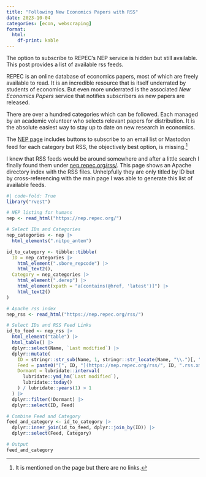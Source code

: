 ```yaml
---
title: "Following New Economics Papers with RSS"
date: 2023-10-04
categories: [econ, webscraping]
format:
  html:
    df-print: kable
---
```


The option to subscribe to REPEC's NEP service is hidden but still available. This post provides a list of available rss feeds.

REPEC is an online database of economics papers, most of which are freely available to read. It is an incredible resource that is itself underrated by students of economics. But even more underrated is the associated *New Economics Papers* service that notifies subscribers as new papers are released.

There are over a hundred categories which can be followed. Each managed by an academic volunteer who selects relevant papers for distribution. It is the absolute easiest way to stay up to date on new research in economics.

The [NEP page](https://nep.repec.org) includes buttons to subscribe to an email list or Mastodon feed for each category but RSS, the objectively best option, is missing.^[It is mentioned on the page but there are no links.]

I knew that RSS feeds would be around somewhere and after a little search I finally found them under [nep.repec.org/rss/](https://nep.repec.org/rss/). This page shows an Apache directory index with the RSS files. Unhelpfully they are only titled by ID but by cross-referencing with the main page I was able to generate this list of available feeds. 

```r
#| code-fold: True
library("rvest")

# NEP listing for humans
nep <- read_html("https://nep.repec.org/")

# Select IDs and Categories
nep_categories <- nep |>
  html_elements(".nitpo_antem")

id_to_category <- tibble::tibble(
  ID = nep_categories |>
    html_element(".sbore_repcode") |>
    html_text2(),
  Category = nep_categories |>
    html_element(".derep") |>
    html_element(xpath = "a[contains(@href, 'latest')]") |>
    html_text2()
)

# Apache rss index
nep_rss <- read_html("https://nep.repec.org/rss/")

# Select IDs and RSS Feed Links
id_to_feed <- nep_rss |>
  html_element("table") |>
  html_table() |>
  dplyr::select(Name, `Last modified`) |>
  dplyr::mutate(
    ID = stringr::str_sub(Name, 1, stringr::str_locate(Name, "\\.")[, "end"] - 1),
    Feed = paste0("[", ID, "](https://nep.repec.org/rss/", ID, ".rss.xml)"),
    Dormant = lubridate::interval(
      lubridate::ymd_hm(`Last modified`),
      lubridate::today()
    ) / lubridate::years(1) > 1
  ) |>
  dplyr::filter(!Dormant) |>
  dplyr::select(ID, Feed)

# Combine Feed and Category
feed_and_category <- id_to_category |>
  dplyr::inner_join(id_to_feed, dplyr::join_by(ID)) |>
  dplyr::select(Feed, Category)

# Output
feed_and_category
```
